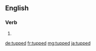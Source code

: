 ==English==

===Verb===
{{head|en|verb form}}

# {{en-past of|tup}}

[[de:tupped]]
[[fr:tupped]]
[[mg:tupped]]
[[ja:tupped]]